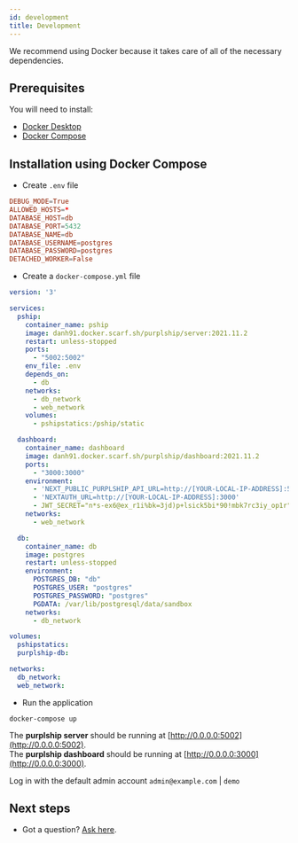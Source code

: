 ```yaml
---
id: development
title: Development
---
```


We recommend using Docker because it takes care of all of the necessary dependencies.


## Prerequisites

You will need to install:

- [Docker Desktop](https://www.docker.com/products/docker-desktop)
- [Docker Compose](https://docs.docker.com/compose/install/)


## Installation using Docker Compose

- Create `.env` file

```conf
DEBUG_MODE=True
ALLOWED_HOSTS=*
DATABASE_HOST=db
DATABASE_PORT=5432
DATABASE_NAME=db
DATABASE_USERNAME=postgres
DATABASE_PASSWORD=postgres
DETACHED_WORKER=False
```

- Create a `docker-compose.yml` file

```yaml
version: '3'

services:
  pship:
    container_name: pship
    image: danh91.docker.scarf.sh/purplship/server:2021.11.2
    restart: unless-stopped
    ports:
      - "5002:5002"
    env_file: .env
    depends_on:
      - db
    networks:
      - db_network
      - web_network
    volumes:
      - pshipstatics:/pship/static

  dashboard:
    container_name: dashboard
    image: danh91.docker.scarf.sh/purplship/dashboard:2021.11.2
    ports:
      - "3000:3000"
    environment:
      - 'NEXT_PUBLIC_PURPLSHIP_API_URL=http://[YOUR-LOCAL-IP-ADDRESS]:5002'
      - 'NEXTAUTH_URL=http://[YOUR-LOCAL-IP-ADDRESS]:3000'
      - JWT_SECRET="n*s-ex6@ex_r1i%bk=3jd)p+lsick5bi*90!mbk7rc3iy_op1r"
    networks:
      - web_network

  db:
    container_name: db
    image: postgres
    restart: unless-stopped
    environment:
      POSTGRES_DB: "db"
      POSTGRES_USER: "postgres"
      POSTGRES_PASSWORD: "postgres"
      PGDATA: /var/lib/postgresql/data/sandbox
    networks:
      - db_network

volumes:
  pshipstatics:
  purplship-db:

networks:
  db_network:
  web_network:
```

- Run the application

```terminal
docker-compose up
```

The **purplship server** should be running at [http://0.0.0.0:5002](http://0.0.0.0:5002). <br/>
The **purplship dashboard** should be running at [http://0.0.0.0:3000](http://0.0.0.0:3000).

Log in with the default admin account `admin@example.com` | `demo`


## Next steps

- Got a question? [Ask here](https://github.com/purplship/purplship/discussions).
